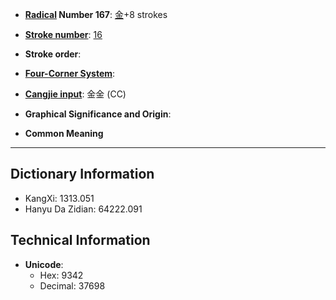 * '''[[Wiktionary:Chinese radical index| Radical]] Number 167''': [[Wiktionary:Chinese radical index 金|金]]+8 strokes

* '''[[Wiktionary:Chinese total strokes index|Stroke number]]''': [[Wiktionary:Chinese total strokes index 16|16]]

* '''Stroke order''': 

* '''[[Wiktionary:Chinese four corner index|Four-Corner System]]''': 

* '''[[Wiktionary:Chinese Cangjie index|Cangjie input]]''': 金金 (CC)

* '''Graphical Significance and Origin''': 

* '''Common Meaning'''

----

== Dictionary Information ==

* KangXi: 1313.051
* Hanyu Da Zidian: 64222.091

== Technical Information ==

* '''Unicode''':
** Hex: 9342
** Decimal: 37698